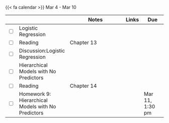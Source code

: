 {{< fa calendar >}} Mar 4 - Mar 10


<table class="table-striped text-left table-bordered" align = "center">

  <thead>
    <th style="width:  3%"></th>
    <th style="width:  30%"></th>
    <th style="width:  40%">Notes</th>
    <th style="width:  8%">Links</th>
    <th style="width:  15%">Due</th>
  </thead>
  
  <tr>
    <td><input type="checkbox" /></td>
    <td> Logistic Regression &nbsp; &nbsp; </td>
    <td> </td>
    <td><a href="https://mdogucu.github.io/stats115-wi24-slides/week09/9a-logistic-regression.html" target ="_blank"> <i class="fas fa-laptop" aria-hidden="true"
            title="External Link to Slides" target = "_blank"></i></a> </td>
    <td></td>
  </tr>
  
 <tr>
    <td><input type="checkbox" /></td>
    <td> Reading </td>
    <td>Chapter 13</td>
    <td><a href="https://www.bayesrulesbook.com" target ="_blank"> <i class="fas fa-book" aria-hidden="true"
            title="External Link to the Book" target = "_blank"></i></a></td>
    <td></td>
  </tr>
  
   <tr>
    <td><input type="checkbox" /></td>
    <td> Discussion:Logistic Regression &nbsp; &nbsp; </td>
    <td> </td>
    <td><a href="https://mdogucu.github.io/stats115-wi24-starter-codes/9d-logistic-regression.qmd" download> <i class="fa-brands fa-r-project" aria-hidden="true"
            title="External Link to Quarto File" target = "_blank"></i></a> </td>
    <td></td>
  </tr>
  

  <tr>
    <td><input type="checkbox" /></td>
    <td> Hierarchical Models with No Predictors	 &nbsp; &nbsp; </td>
    <td> </td>
    <td><a href="https://mdogucu.github.io/stats115-wi24-slides/week09/9b-hlm-nopred.html" target ="_blank"> <i class="fas fa-laptop" aria-hidden="true"
            title="External Link to Slides" target = "_blank"></i></a> </td>
    <td></td>
  </tr>
  
 <tr>
    <td><input type="checkbox" /></td>
    <td> Reading </td>
    <td>Chapter 14</td>
    <td><a href="https://www.bayesrulesbook.com" target ="_blank"> <i class="fas fa-book" aria-hidden="true"
            title="External Link to the Book" target = "_blank"></i></a></td>
    <td></td>
  </tr>

<tr>
    <td><input type="checkbox" /></td>
    <td> Homework 9: Hierarchical Models with No Predictors &nbsp; &nbsp; </td>
    <td></td>
    <td><a href="https://www.gradescope.com/courses/690902/assignments/4120563" target ="_blank"> <i class="fas fa-edit" aria-hidden="true"
            title="External Link to Gradescope" target = "_blank"></i></a></td>
    <td>Mar 11, 1:30 pm</td>
  </tr>
        
</table>